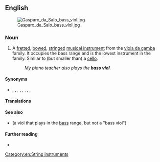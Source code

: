 ==English==
[[File:Gasparo da Salo bass viol.jpg|thumb|upright]]

===Noun===
{{en-noun}}

# A [[fretted]], [[bowed]], [[stringed]] [[musical instrument]] from the [[viola da gamba]] family. It occupies the bass range and is the lowest instrument in the family. Similar to (but smaller than) a [[cello]].
#: ''My piano teacher also plays the '''bass viol'''.''

====Synonyms====
* {{l|en|double bass}}, {{l|en|upright bass}}, {{l|en|string bass}}, {{l|en|bass fiddle}}, {{l|en|bass violin}}, {{l|en|doghouse bass}}, {{l|en|contrabass}}, {{l|en|stand-up bass}}, {{l|en|bull fiddle}}

====Translations====
{{trans-see|musical instrument|double bass}}

====See also====
* {{l|en|division viol}} (a viol that plays in the [[bass]] range, but not a "bass viol")

====Further reading====
* {{pedia}}

[[Category:en:String instruments]]